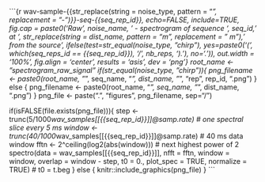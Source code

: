 ```{r wav-sample-{{str_replace(string = noise_type, pattern = "_", replacement = "-")}}-seq-{{seq_rep_id}}, echo=FALSE, include=TRUE, fig.cap = paste0('Raw ', noise_name, ' - spectrogram of sequence ', seq_id, ' at ', str_replace(string = dist_name, pattern = "m", replacement = " m"), ' from the source', ifelse(test=str_equal(noise_type, "chirp"), yes=paste0('(', which(seq_reps_id == {{seq_rep_id}}), '/', nb_reps, ').'), no='.')), out.width = '100%', fig.align = 'center', results = 'asis', dev = 'png'}
root_name <- "spectrogram_raw_signal"
if(str_equal(noise_type, "chirp")){
  png_filename <- paste0(root_name, "_", seq_name, "_", dist_name, "_", "rep", rep_id, ".png")
} else {
  png_filename <- paste0(root_name, "_", seq_name, "_", dist_name, ".png")
}
png_file <- paste(".", "figures", png_filename, sep="/")

if(isFALSE(file.exists(png_file))){
  step <- trunc(5/1000*wav_samples[[{{seq_rep_id}}]]@samp.rate)     # one spectral slice every 5 ms
  window <- trunc(40/1000*wav_samples[[{{seq_rep_id}}]]@samp.rate)  # 40 ms data window
  fftn <- 2^ceiling(log2(abs(window)))       # next highest power of 2
  spectro(data = wav_samples[[{{seq_rep_id}}]], nfft = fftn, window = window, overlap = window - step, t0 = 0., plot_spec = TRUE, normalize = TRUE)  # t0 = t.beg
} else {
  knitr::include_graphics(png_file)
}
```
